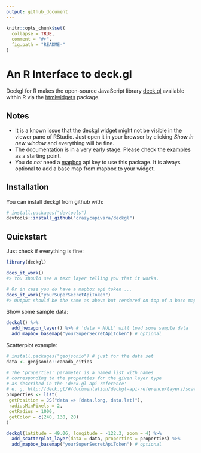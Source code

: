 ```yaml
---
output: github_document
---
```


<!-- README.md is generated from README.Rmd. Please edit that file -->

```r
knitr::opts_chunk$set(
  collapse = TRUE,
  comment = "#>",
  fig.path = "README-"
)
```

# An R Interface to deck.gl

Deckgl for R makes the open-source JavaScript library [deck.gl](https://deck.gl/) available within R via the [htmlwidgets](https://www.htmlwidgets.org/) package. 

## Notes

- It is a known issue that the deckgl widget might not be visible in the viewer pane of RStudio. Just open it in your browser by clicking _Show in new window_ and everything will be fine.
- The documentation is in a very early stage. Please check the [examples](inst/examples) as a starting point.
- You do _not_ need a [mapbox](https://www.mapbox.com/) api key to use this package. It is always optional to add a base map from mapbox to your widget.

## Installation

You can install deckgl from github with:

```r
# install.packages("devtools")
devtools::install_github("crazycapivara/deckgl")
```

## Quickstart

Just check if everything is fine:

```r
library(deckgl)

does_it_work()
#> You should see a text layer telling you that it works.

# Or in case you do have a mapbox api token ...
does_it_work("yourSuperSecretApiToken")
#> Output should be the same as above but rendered on top of a base map from mapbox.
```

Show some sample data:

```r
deckgl() %>%
  add_hexagon_layer() %>% # 'data = NULL' will load some sample data
  add_mapbox_basemap("yourSuperSecretApiToken") # optional
```

Scatterplot example:

```r
# install.packages("geojsonio") # just for the data set
data <- geojsonio::canada_cities

# The 'properties' parameter is a named list with names
# corresponding to the properties for the given layer type
# as described in the 'deck.gl api reference'
# e. g. http://deck.gl/#/documentation/deckgl-api-reference/layers/scatterplot-layer
properties <- list(
 getPosition = JS("data => [data.long, data.lat]"),
 radiusMinPixels = 2,
 getRadius = 1000,
 getColor = c(240, 130, 20)
)

deckgl(latitude = 49.06, longitude = -122.3, zoom = 4) %>%
  add_scatterplot_layer(data = data, properties = properties) %>%
  add_mapbox_basemap("yourSuperSecretApiToken") # optional
```
